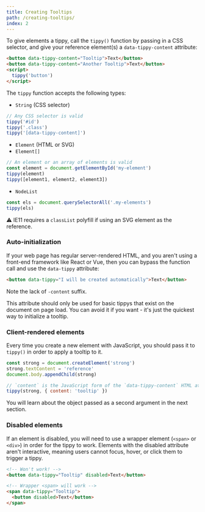 ```yaml
---
title: Creating Tooltips
path: /creating-tooltips/
index: 2
---
```



To give elements a tippy, call the `tippy()` function by passing in a CSS
selector, and give your reference element(s) a `data-tippy-content` attribute:

```html
<button data-tippy-content="Tooltip">Text</button>
<button data-tippy-content="Another Tooltip">Text</button>
<script>
  tippy('button')
</script>
```

The `tippy` function accepts the following types:

- `String` (CSS selector)

```js
// Any CSS selector is valid
tippy('#id')
tippy('.class')
tippy('[data-tippy-content]')
```

- `Element` (HTML or SVG)
- `Element[]`

```js
// An element or an array of elements is valid
const element = document.getElementById('my-element')
tippy(element)
tippy([element1, element2, element3])
```

- `NodeList`

```js
const els = document.querySelectorAll('.my-elements')
tippy(els)
```

⚠️ IE11 requires a `classList` polyfill if using an SVG element as the
reference.

### Auto-initialization

If your web page has regular server-rendered HTML, and you aren't using a
front-end framework like React or Vue, then you can bypass the function call and
use the `data-tippy` attribute:

```html
<button data-tippy="I will be created automatically">Text</button>
```

Note the lack of `-content` suffix.

This attribute should only be used for basic tippys that exist on the document
on page load. You can avoid it if you want - it's just the quickest way to
initialize a tooltip.

### Client-rendered elements

Every time you create a new element with JavaScript, you should pass it to
`tippy()` in order to apply a tooltip to it.

```js
const strong = document.createElement('strong')
strong.textContent = 'reference'
document.body.appendChild(strong)

// `content` is the JavaScript form of the `data-tippy-content` HTML attribute
tippy(strong, { content: 'tooltip' })
```

You will learn about the object passed as a second argument in the next section.

### Disabled elements

If an element is disabled, you will need to use a wrapper element (`<span>` or
`<div>`) in order for the tippy to work. Elements with the disabled attribute
aren't interactive, meaning users cannot focus, hover, or click them to trigger
a tippy.

<!-- prettier-ignore -->
```html
<!-- Won't work! -->
<button data-tippy="Tooltip" disabled>Text</button>

<!-- Wrapper <span> will work -->
<span data-tippy="Tooltip">
  <button disabled>Text</button>
</span>
```
